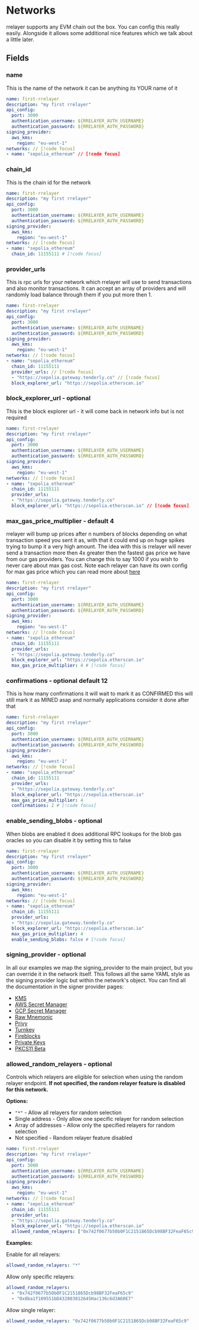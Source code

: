 # Networks

rrelayer supports any EVM chain out the box. You can config this really easily. Alongside it allows some additional nice features
which we talk about a little later.

## Fields

### name

This is the name of the network it can be anything its YOUR name of it

```yaml [rrelayer.yaml]
name: first-rrelayer
description: "my first rrelayer"
api_config:
  port: 3000
  authentication_username: ${RRELAYER_AUTH_USERNAME}
  authentication_password: ${RRELAYER_AUTH_PASSWORD}
signing_provider:
  aws_kms:
    region: "eu-west-1"
networks: // [!code focus]
- name: "sepolia_ethereum" // [!code focus]
```

### chain_id

This is the chain id for the network

```yaml [rrelayer.yaml]
name: first-rrelayer
description: "my first rrelayer"
api_config:
  port: 3000
  authentication_username: ${RRELAYER_AUTH_USERNAME}
  authentication_password: ${RRELAYER_AUTH_PASSWORD}
signing_provider:
  aws_kms:
    region: "eu-west-1"
networks: // [!code focus]
- name: "sepolia_ethereum"
  chain_id: 11155111 # [!code focus]
```

### provider_urls

This is rpc urls for your network which rrelayer will use to send transactions and also monitor transactions.
It can accept an array of providers and will randomly load balance through them if you put more then 1.

```yaml [rrelayer.yaml]
name: first-rrelayer
description: "my first rrelayer"
api_config:
  port: 3000
  authentication_username: ${RRELAYER_AUTH_USERNAME}
  authentication_password: ${RRELAYER_AUTH_PASSWORD}
signing_provider:
  aws_kms:
    region: "eu-west-1"
networks: // [!code focus]
- name: "sepolia_ethereum"
  chain_id: 11155111
  provider_urls: // [!code focus]
  - "https://sepolia.gateway.tenderly.co" // [!code focus]
  block_explorer_url: "https://sepolia.etherscan.io"
```

### block_explorer_url - optional

This is the block explorer url - it will come back in network info but is not required

```yaml [rrelayer.yaml]
name: first-rrelayer
description: "my first rrelayer"
api_config:
  port: 3000
  authentication_username: ${RRELAYER_AUTH_USERNAME}
  authentication_password: ${RRELAYER_AUTH_PASSWORD}
signing_provider:
  aws_kms:
    region: "eu-west-1"
networks: // [!code focus]
- name: "sepolia_ethereum"
  chain_id: 11155111
  provider_urls:
  - "https://sepolia.gateway.tenderly.co"
  block_explorer_url: "https://sepolia.etherscan.io" // [!code focus]
```

### max_gas_price_multiplier - default 4

rrelayer will bump up prices after n numbers of blocks depending on what transaction speed you sent it as,
with that it could end up on huge spikes trying to bump it a very high amount. The idea with this is rrelayer
will never send a transaction more then 4x greater then the fastest gas price we have from our gas providers.
You can change this to say 1000 if you wish to never care about max gas cost. Note each relayer can have its own
config for max gas price which you can read more about [here](/integration/sdk/relayers/node#update-max-gas-price)

```yaml [rrelayer.yaml]
name: first-rrelayer
description: "my first rrelayer"
api_config:
  port: 3000
  authentication_username: ${RRELAYER_AUTH_USERNAME}
  authentication_password: ${RRELAYER_AUTH_PASSWORD}
signing_provider:
  aws_kms:
    region: "eu-west-1"
networks: // [!code focus]
- name: "sepolia_ethereum"
  chain_id: 11155111
  provider_urls:
  - "https://sepolia.gateway.tenderly.co"
  block_explorer_url: "https://sepolia.etherscan.io"
  max_gas_price_multiplier: 4 # [!code focus]
```

### confirmations - optional default 12

This is how many confirmations it will wait to mark it as CONFIRMED this will still mark it as MINED asap and normally
applications consider it done after that

```yaml [rrelayer.yaml]
name: first-rrelayer
description: "my first rrelayer"
api_config:
  port: 3000
  authentication_username: ${RRELAYER_AUTH_USERNAME}
  authentication_password: ${RRELAYER_AUTH_PASSWORD}
signing_provider:
  aws_kms:
    region: "eu-west-1"
networks: // [!code focus]
- name: "sepolia_ethereum"
  chain_id: 11155111
  provider_urls:
  - "https://sepolia.gateway.tenderly.co"
  block_explorer_url: "https://sepolia.etherscan.io"
  max_gas_price_multiplier: 4
  confirmations: 2 # [!code focus]
```

### enable_sending_blobs - optional

When blobs are enabled it does additional RPC lookups for the blob gas oracles so you can disable it by setting this to false

```yaml [rrelayer.yaml]
name: first-rrelayer
description: "my first rrelayer"
api_config:
  port: 3000
  authentication_username: ${RRELAYER_AUTH_USERNAME}
  authentication_password: ${RRELAYER_AUTH_PASSWORD}
signing_provider:
  aws_kms:
    region: "eu-west-1"
networks: // [!code focus]
- name: "sepolia_ethereum"
  chain_id: 11155111
  provider_urls:
  - "https://sepolia.gateway.tenderly.co"
  block_explorer_url: "https://sepolia.etherscan.io"
  max_gas_price_multiplier: 4
  enable_sending_blobs: false # [!code focus]
```

### signing_provider - optional

In all our examples we map the signing_provider to the main project, but you can override it in the network itself.
This follows all the same YAML style as the signing provider logic but within the network's object. You can find all
the documentation in the signer provider pages:

- [KMS](/config/signing-providers/aws-kms)
- [AWS Secret Manager](/config/signing-providers/aws-secret-manager)
- [GCP Secret Manager](/config/signing-providers/gcp-secret-manager)
- [Raw Mnemonic](/config/signing-providers/raw-mnemonic)
- [Privy](/config/signing-providers/privy)
- [Turnkey](/config/signing-providers/turnkey)
- [Fireblocks](/config/signing-providers/fireblocks)
- [Private Keys](/config/signing-providers/private-keys)
- [PKCS11 Beta](/config/signing-providers/pkcs11)

### allowed_random_relayers - optional

Controls which relayers are eligible for selection when using the random relayer endpoint.
**If not specified, the random relayer feature is disabled for this network.**

**Options:**
- `"*"` - Allow all relayers for random selection
- Single address - Only allow one specific relayer for random selection
- Array of addresses - Allow only the specified relayers for random selection
- Not specified - Random relayer feature disabled

```yaml [rrelayer.yaml]
name: first-rrelayer
description: "my first rrelayer"
api_config:
  port: 3000
  authentication_username: ${RRELAYER_AUTH_USERNAME}
  authentication_password: ${RRELAYER_AUTH_PASSWORD}
signing_provider:
  aws_kms:
    region: "eu-west-1"
networks: // [!code focus]
- name: "sepolia_ethereum"
  chain_id: 11155111
  provider_urls:
  - "https://sepolia.gateway.tenderly.co"
  block_explorer_url: "https://sepolia.etherscan.io"
  allowed_random_relayers: ["0x742f0677b50b0F1C2151865Dcb98BF32FeaF65c9"] # [!code focus]
```

**Examples:**

Enable for all relayers:
```yaml
allowed_random_relayers: "*"
```

Allow only specific relayers:
```yaml
allowed_random_relayers:
  - "0x742f0677b50b0F1C2151865Dcb98BF32FeaF65c9"
  - "0x8ba1f109551bD432803012645Hac136c6d3A60E7"
```

Allow single relayer:
```yaml
allowed_random_relayers: "0x742f0677b50b0F1C2151865Dcb98BF32FeaF65c9"
```
